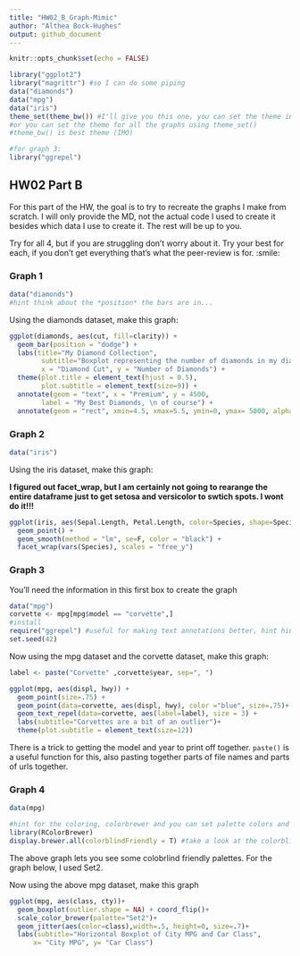 ```yaml
---
title: "HW02_B_Graph-Mimic"
author: "Althea Bock-Hughes"
output: github_document
---
```


```r
knitr::opts_chunk$set(echo = FALSE)
```


```r
library("ggplot2")
library("magrittr") #so I can do some piping
data("diamonds")
data("mpg")
data("iris")
theme_set(theme_bw()) #I'll give you this one, you can set the theme individually for graphs
#or you can set the theme for all the graphs using theme_set()
#theme_bw() is best theme (IMO)

#for graph 3:
library("ggrepel")


```

## HW02 Part B

For this part of the HW, the goal is to try to recreate the graphs I make from scratch. I will only provide the MD, not the actual code I used to create it besides which data I use to create it. The rest will be up to you. 

Try for all 4, but if you are struggling don't worry about it. Try your best for each, if you don't get everything that's what the peer-review is for. :smile:


### Graph 1
```r
data("diamonds")
#hint think about the *position* the bars are in...
```


Using the diamonds dataset, make this graph:
```r
ggplot(diamonds, aes(cut, fill=clarity)) + 
  geom_bar(position = "dodge") + 
  labs(title="My Diamond Collection", 
        subtitle="Boxplot representing the number of diamonds in my diamond collection          by \n type of cut quality and clarity of diamond", 
        x = "Diamond Cut", y = "Number of Diamonds") + 
  theme(plot.title = element_text(hjust = 0.5), 
        plot.subtitle = element_text(size=9)) +
  annotate(geom = "text", x = "Premium", y = 4500, 
        label = "My Best Diamonds, \n of course") + 
  annotate(geom = "rect", xmin=4.5, xmax=5.5, ymin=0, ymax= 5000, alpha=.3)


```

### Graph 2
```r
data("iris")
```

Using the iris dataset, make this graph:

**I figured out facet_wrap, but I am certainly not going to rearange the entire dataframe just to get setosa and versicolor to swtich spots. I wont do it!!!**

```r

ggplot(iris, aes(Sepal.Length, Petal.Length, color=Species, shape=Species)) +
  geom_point() + 
  geom_smooth(method = "lm", se=F, color = "black") +
  facet_wrap(vars(Species), scales = "free_y")
```


### Graph 3
You'll need the information in this first box to create the graph
```r
data("mpg")
corvette <- mpg[mpg$model == "corvette",]
#install
require("ggrepel") #useful for making text annotations better, hint hint
set.seed(42)
```

Now using the mpg dataset and the corvette dataset, make this graph:

```r
label <- paste("Corvette" ,corvette$year, sep=", ")

ggplot(mpg, aes(displ, hwy)) +
  geom_point(size=.75) +
  geom_point(data=corvette, aes(displ, hwy), color ="blue", size=.75)+
  geom_text_repel(data=corvette, aes(label=label), size = 3) +
  labs(subtitle="Corvettes are a bit of an outlier")+
  theme(plot.subtitle = element_text(size=12))
```

There is a trick to getting the model and year to print off together. `paste()` is a useful function for this, also pasting together parts of file names and parts of urls together. 


### Graph 4 
```r
data(mpg)

#hint for the coloring, colorbrewer and you can set palette colors and make your graphs colorblind friendly
library(RColorBrewer)
display.brewer.all(colorblindFriendly = T) #take a look at the colorblindfriendly options
```

The above graph lets you see some colobrlind friendly palettes. For the graph below, I used Set2.



Now using the above mpg dataset, make this graph

```r
ggplot(mpg, aes(class, cty))+
  geom_boxplot(outlier.shape = NA) + coord_flip()+
  scale_color_brewer(palette="Set2")+
  geom_jitter(aes(color=class),width=.5, height=0, size=.7)+
  labs(subtitle="Horizontal Boxplot of City MPG and Car Class", 
      x= "City MPG", y= "Car Class")
```




